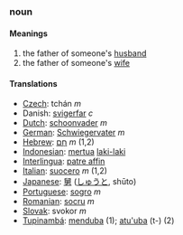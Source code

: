 ===noun===
====Meanings====
#the father of someone's [[husband]]
#the father of someone's [[wife]]

====Translations====

*[[Czech]]: tchán  ''m''
* Danish: [[svigerfar]] ''c''
*[[Dutch]]: [[schoonvader]] ''m''
*[[German]]: [[Schwiegervater]] ''m''
*[[Hebrew]]: [[חָם]] ''m'' (1,2)
*[[Indonesian]]: [[mertua]] [[laki-laki]]
*[[Interlingua]]: [[patre affin]]
*[[Italian]]: [[suocero]] ''m'' (1,2)
*[[Japanese]]: [[舅]] ([[しゅうと]], shūto)
*[[Portuguese]]: [[sogro]] ''m''
*[[Romanian]]: [[socru]] ''m''
*[[Slovak]]: svokor ''m''
*[[Tupinambá]]: [[menduba]] (1); [[atu'uba]] (t-) (2)